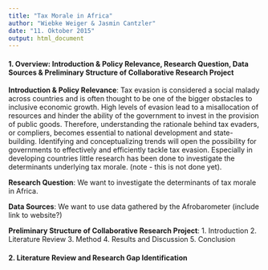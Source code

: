 ```yaml
---
title: "Tax Morale in Africa"
author: "Wiebke Weiger & Jasmin Cantzler"
date: "11. Oktober 2015"
output: html_document
---
```


#### 1. Overview: Introduction & Policy Relevance, Research Question, Data Sources & Preliminary Structure of Collaborative Research Project

**Introduction & Policy Relevance**: Tax evasion is considered a social malady across countries and is often thought to be one of the bigger obstacles to inclusive economic growth. High levels of evasion lead to a misallocation of resources and hinder the ability of the government to invest in the provision of public goods. Therefore, understanding the rationale behind tax evaders, or compliers, becomes essential to national development and state-building. Identifying and conceptualizing trends will open the possibility for governments to effectively and efficiently tackle tax evasion. Especially in developing countries little research has been done to investigate the determinants underlying tax morale. (note - this is not done yet).

**Research Question**: We want to investigate the determinants of tax morale in Africa. 

**Data Sources**: We want to use data gathered by the Afrobarometer (include link to website?)

**Preliminary Structure of Collaborative Research Project**:
1. Introduction
2. Literature Review
3. Method
4. Results and Discussion
5. Conclusion

#### 2. Literature Review and Research Gap Identification
